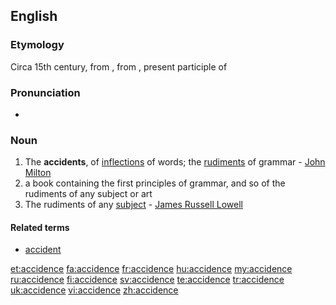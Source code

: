 ==English==

===Etymology===
Circa 15th century, from {{etyl|la|en}} {{term|accidentia||lang=la|accidental matters}}, from {{term|accidens|lang=la}}, present participle of {{term|accidere||lang=la|to happen}}

===Pronunciation===
* {{IPA|/ˈæksɪdəns/}}

===Noun===
{{en-noun}}

# The '''accidents''', of [[inflections]] of words; the [[rudiments]] of grammar - [[w:John Milton|John Milton]]
# a book containing the first principles of grammar, and so of the rudiments of any subject or art
# The rudiments of any [[subject]] - [[w:James Russell Lowell|James Russell Lowell]]

====Related terms====
* [[accident]]

{{1913}}

[[et:accidence]]
[[fa:accidence]]
[[fr:accidence]]
[[hu:accidence]]
[[my:accidence]]
[[ru:accidence]]
[[fi:accidence]]
[[sv:accidence]]
[[te:accidence]]
[[tr:accidence]]
[[uk:accidence]]
[[vi:accidence]]
[[zh:accidence]]